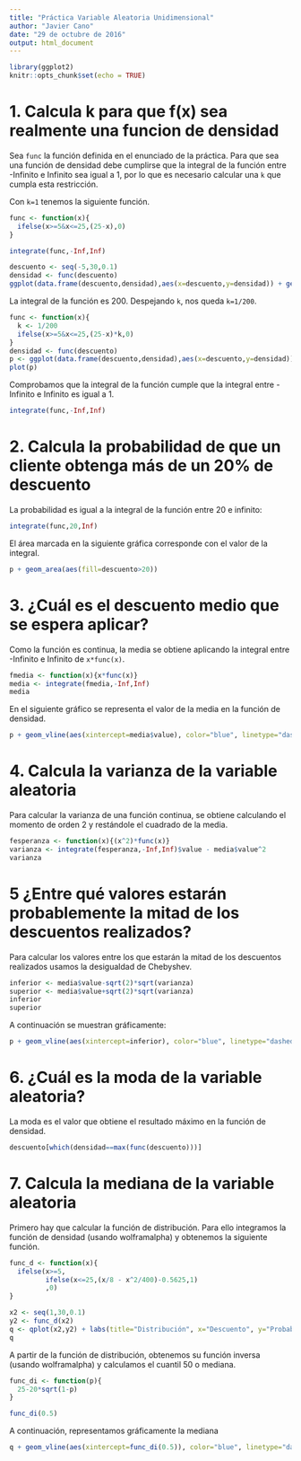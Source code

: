 ```yaml
---
title: "Práctica Variable Aleatoria Unidimensional"
author: "Javier Cano"
date: "29 de octubre de 2016"
output: html_document
---
```


```r
library(ggplot2)
knitr::opts_chunk$set(echo = TRUE)
```


# 1. Calcula k para que f(x) sea realmente una funcion de densidad

Sea `func` la función definida en el enunciado de la práctica. Para que sea una función de densidad debe cumplirse que la integral de la función entre -Infinito e Infinito sea igual a 1, por lo que es necesario calcular una `k` que cumpla esta restricción.

Con `k=1` tenemos la siguiente función.

```r
func <- function(x){
  ifelse(x>=5&x<=25,(25-x),0)
}

integrate(func,-Inf,Inf)

descuento <- seq(-5,30,0.1)
densidad <- func(descuento)
ggplot(data.frame(descuento,densidad),aes(x=descuento,y=densidad)) + geom_area(fill="lightblue")
```

La integral de la función es 200. Despejando `k`, nos queda `k=1/200`.

```r
func <- function(x){
  k <- 1/200
  ifelse(x>=5&x<=25,(25-x)*k,0)
}
densidad <- func(descuento)
p <- ggplot(data.frame(descuento,densidad),aes(x=descuento,y=densidad)) + geom_area(fill="lightblue")
plot(p)
```

Comprobamos que la integral de la función cumple que la integral entre -Infinito e Infinito es igual a 1.

```r
integrate(func,-Inf,Inf)
```

# 2. Calcula la probabilidad de que un cliente obtenga más de un 20% de descuento

La probabilidad es igual a la integral de la función entre 20 e infinito:
```r
integrate(func,20,Inf)
```

El área marcada en la siguiente gráfica corresponde con el valor de la integral.
```r
p + geom_area(aes(fill=descuento>20))
```

# 3. ¿Cuál es el descuento medio que se espera aplicar?

Como la función es continua, la media se obtiene aplicando la integral entre -Infinito e Infinito de `x*func(x)`.
```r
fmedia <- function(x){x*func(x)}
media <- integrate(fmedia,-Inf,Inf)
media
```

En el siguiente gráfico se representa el valor de la media en la función de densidad.
```r
p + geom_vline(aes(xintercept=media$value), color="blue", linetype="dashed", size=1)
```

# 4. Calcula la varianza de la variable aleatoria

Para calcular la varianza de una función continua, se obtiene calculando el momento de orden 2 y restándole el cuadrado de la media.
```r
fesperanza <- function(x){(x^2)*func(x)}
varianza <- integrate(fesperanza,-Inf,Inf)$value - media$value^2
varianza
```

# 5 ¿Entre qué valores estarán probablemente la mitad de los descuentos realizados?

Para calcular los valores entre los que estarán la mitad de los descuentos realizados usamos la desigualdad de Chebyshev.

```r
inferior <- media$value-sqrt(2)*sqrt(varianza)
superior <- media$value+sqrt(2)*sqrt(varianza)
inferior
superior
```

A continuación se muestran gráficamente:
```r
p + geom_vline(aes(xintercept=inferior), color="blue", linetype="dashed", size=1) + geom_vline(aes(xintercept=superior), color="blue", linetype="dashed", size=1)
```

# 6. ¿Cuál es la moda de la variable aleatoria?

La moda es el valor que obtiene el resultado máximo en la función de densidad.

```r
descuento[which(densidad==max(func(descuento)))]
```

# 7. Calcula la mediana de la variable aleatoria

Primero hay que calcular la función de distribución. Para ello integramos la función de densidad (usando wolframalpha) y obtenemos la siguiente función.
```r
func_d <- function(x){
  ifelse(x>=5,
         ifelse(x<=25,(x/8 - x^2/400)-0.5625,1)
         ,0)
}

x2 <- seq(1,30,0.1)
y2 <- func_d(x2)
q <- qplot(x2,y2) + labs(title="Distribución", x="Descuento", y="Probabilidad acumulada")
q
```

A partir de la función de distribución, obtenemos su función inversa (usando wolframalpha) y calculamos el cuantil 50 o mediana.
```r
func_di <- function(p){
  25-20*sqrt(1-p)
}

func_di(0.5)
```

A continuación, representamos gráficamente la mediana
```r
q + geom_vline(aes(xintercept=func_di(0.5)), color="blue", linetype="dashed", size=1)
```